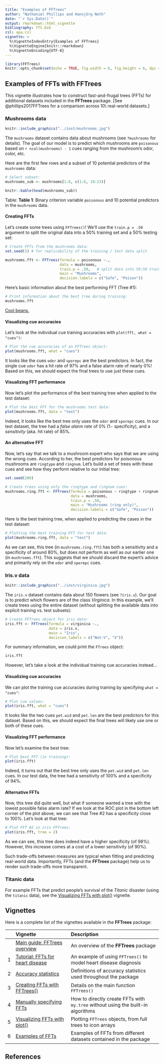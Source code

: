 ```yaml
---
title: "Examples of FFTrees"
author: "Nathaniel Phillips and Hansjörg Neth"
date: "`r Sys.Date()`"
output: rmarkdown::html_vignette
bibliography: fft.bib
csl: apa.csl 
vignette: >
  %\VignetteIndexEntry{Examples of FFTrees}
  %\VignetteEngine{knitr::rmarkdown}
  %\VignetteEncoding{UTF-8}
---
```


```r
library(FFTrees)
knitr::opts_chunk$set(echo = TRUE, fig.width = 6, fig.height = 6, dpi = 100, out.width = "550px", fig.align = 'center', message = FALSE)
```


## Examples of FFTs with **FFTrees** 

This vignette illustrates how to construct fast-and-frugal trees (FFTs) for additional datasets included in the **FFTrees** package. 
[See @phillips2017FFTrees for a comparison across 10\ real-world datasets.] 

### Mushrooms data

```r
knitr::include_graphics("../inst/mushrooms.jpg")
```

The `mushrooms` dataset contains data about mushrooms (see `?mushrooms` for details). 
The goal of our model is to predict which mushrooms are `poisonous` based on `r ncol(mushrooms) - 1` cues ranging from the mushroom's odor, color, etc. 

Here are the first few rows and a subset of 10\ potential predictors of the `mushrooms` data:

```r
# Select subset:
mushrooms_sub <- mushrooms[1:6, c(1:6, 18:23)]

knitr::kable(head(mushrooms_sub))
```

Table: **Table 1**: Binary criterion variable\ `poisonous` and 10\ potential predictors in the `mushrooms` data.

#### Creating FFTs 

Let's create some trees using `FFTrees()`! 
We'll use the `train.p = .50` argument to split the original data into a $50$%\ training set and a $50$%\ testing set: 

```r
# Create FFTs from the mushrooms data: 
set.seed(1) # for replicability of the training / test data split

mushrooms.fft <- FFTrees(formula = poisonous ~.,
                         data = mushrooms,
                         train.p = .50,   # split data into 50:50 training/test subsets
                         main = "Mushrooms",
                         decision.labels = c("Safe", "Poison"))   
```

Here's basic information about the best performing FFT (Tree\ #1): 

```r
# Print information about the best tree during training:
mushrooms.fft
```

[Cool beans.](https://goo.gl/B7YDuC)

#### Visualizing cue accuracies

Let's look at the individual cue training accuracies with `plot(fft, what = "cues")`: 

```r
# Plot the cue accuracies of an FFTrees object:
plot(mushrooms.fft, what = "cues")
```

It looks like the cues `oder` and `sporepc` are the best predictors. 
In fact, the single cue `odor` has a hit rate of\ $97$% and a false alarm rate of nearly\ $0$%! 
Based on this, we should expect the final trees to use just these cues. 

#### Visualizing FFT performance 

Now let's plot the performance of the best training tree when applied to the test dataset: 

```r
# Plot the best FFT for the mushrooms test data: 
plot(mushrooms.fft, data = "test")
```

Indeed, it looks like the best tree only uses the\ `odor` and\ `sporepc` cues. 
In our test dataset, the tree had a _false alarm rate_ of\ $0$% ($1 -$\ specificity), and a _sensitivity_ (aka. hit rate) of\ $85$%.

#### An alternative FFT 

Now, let's say that we talk to a mushroom expert who says that we are using the wrong cues. 
According to her, the best predictors for poisonous mushrooms are `ringtype` and `ringnum`. 
Let's build a set of trees with these cues and see how they perform relative to our initial tree: 

```r
set.seed(200)
```


```r
# Create trees using only the ringtype and ringnum cues: 
mushrooms.ring.fft <- FFTrees(formula = poisonous ~ ringtype + ringnum,
                              data = mushrooms,
                              train.p = .50,
                              main = "Mushrooms (ring only)",
                              decision.labels = c("Safe", "Poison"))
```

Here is the best training tree, when applied to predicting the cases in the test dataset:

```r
# Plotting the best training FFT for test data: 
plot(mushrooms.ring.fft, data = "test")
```

<!-- Conclusion: -->

As we can see, this tree (in `mushrooms.ring.fft`) has both a sensitivity and a specificity of around\ $80$%, but does not perform as well as our earlier one (in `mushrooms.fft`). 
This suggests that we should discard the expert's advice and primarily rely on the\ `odor` and\ `sporepc` cues. 


### Iris.v data 

```r
knitr::include_graphics("../inst/virginica.jpg")
```

The `iris.v` dataset contains data about 150\ flowers (see `?iris.v`). 
Our goal is to predict which flowers are of the class _Virginica_. 
In this example, we'll create trees using the entire dataset (without splitting the available data into explicit training vs. test subsets): 

```r
# Create FFTrees object for iris data:
iris.fft <- FFTrees(formula = virginica ~.,
                    data = iris.v,
                    main = "Iris",
                    decision.labels = c("Not-V", "V"))
```

For summary information, we could print the `FTrees` object:

```r
iris.fft
```

However, let's take a look at the individual training cue accuracies instead... 

#### Visualizing cue accuracies

We can plot the training cue accuracies during training by specifying `what = "cues"`:

```r
# Plot cue values: 
plot(iris.fft, what = "cues")
```

It looks like the two cues\ `pet.wid` and\ `pet.len` are the best predictors for this dataset. 
Based on this, we should expect the final trees will likely use one or both of these cues.

#### Visualizing FFT performance 

Now let's examine the best tree:

```r
# Plot best FFT (in training): 
plot(iris.fft)
```

Indeed, it turns out that the best tree only uses the\ `pet.wid` and\ `pet.len` cues. 
In our test data, the tree had a sensitivity of\ 100% and a specificity of\ 94%.

#### Alternative FFTs

Now, this tree did quite well, but what if someone wanted a tree with the lowest possible false alarm rate? 
If we look at the ROC plot in the bottom left corner of the plot above, we can see that Tree\ #2 has a specificity close to\ 100%. 
Let's look at that tree: 

```r
# Plot FFT #2 in iris FFTrees: 
plot(iris.fft, tree = 2)
```

As we can see, this tree does indeed have a higher specificity (of\ 98%). 
However, this increase comes at a cost of a lower sensitivity (of\ 90%). 

Such trade-offs between measures are typical when fitting and predicting real-world data. 
Importantly, FFTs (and the **FFTrees** package) help us to render such trade-offs more transparent. 


### Titanic data

For example FFTs that predict people's survival of the _Titanic_ disaster (using the `titanic` data), see the [Visualizing FFTs with plot()](FFTrees_plot.html) vignette. 


## Vignettes

<!-- Table of all vignettes: -->

Here is a complete list of the vignettes available in the **FFTrees** package: 

|   | Vignette | Description |
|--:|:------------------------------|:-------------------------------------------------|
|   | [Main guide: FFTrees overview](guide.html) | An overview of the **FFTrees** package |
| 1 | [Tutorial: FFTs for heart disease](FFTrees_heart.html)   | An example of using `FFTrees()` to model heart disease diagnosis |
| 2 | [Accuracy statistics](FFTrees_accuracy_statistics.html) | Definitions of accuracy statistics used throughout the package |
| 3 | [Creating FFTs with FFTrees()](FFTrees_function.html) | Details on the main function `FFTrees()` |
| 4 | [Manually specifying FFTs](FFTrees_mytree.html)   | How to directly create FFTs with `my.tree` without using the built-in algorithms |
| 5 | [Visualizing FFTs with plot()](FFTrees_plot.html) | Plotting `FFTrees` objects, from full trees to icon arrays |
| 6 | [Examples of FFTs](FFTrees_examples.html) | Examples of FFTs from different datasets contained in the package |


## References 

<!-- eof. -->

